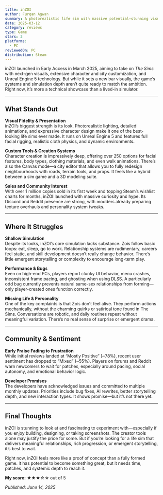 ```yaml
---
title: inZOI
author: Furqan Agwan
summary: A photorealistic life sim with massive potential—stunning visuals and customization, but shallow gameplay, glitches, and pacing issues mean you might want to wait.
date: 2025-03-12
category: reviews
type: Game
stars: 3
platforms:
  - PC
reviewedOn: PC
distribution: Steam
---
```


inZOI launched in Early Access in March 2025, aiming to take on *The Sims* with next-gen visuals, extensive character and city customization, and Unreal Engine 5 technology. But while it sets a new bar visually, the game’s systems and simulation depth aren’t quite ready to match the ambition. Right now, it’s more a technical showcase than a lived-in simulator.

---

## What Stands Out

**Visual Fidelity & Presentation**  
inZOI’s biggest strength is its look. Photorealistic lighting, detailed animations, and expressive character design make it one of the best-looking life sims ever made. It runs on Unreal Engine 5 and features full facial rigging, realistic cloth physics, and dynamic environments.

**Custom Tools & Creation Systems**  
Character creation is impressively deep, offering over 250 options for facial features, body types, clothing materials, and even walk animations. There’s also the Canvas mode—a city editor that allows you to fully redesign neighbourhoods with roads, terrain tools, and props. It feels like a hybrid between a sim game and a 3D modeling suite.

**Sales and Community Interest**  
With over 1 million copies sold in its first week and topping Steam’s wishlist charts for months, inZOI launched with massive curiosity and hype. Its Discord and Reddit presence are strong, with modders already preparing texture overhauls and personality system tweaks.

---

## Where It Struggles

**Shallow Simulation**  
Despite its looks, inZOI’s core simulation lacks substance. Zois follow basic loops: eat, sleep, go to work. Relationship systems are rudimentary, careers feel static, and skill development doesn’t really change behavior. There’s little emergent storytelling or complexity to encourage long-term play.

**Performance & Bugs**  
Even on high-end PCs, players report clunky UI behavior, menu crashes, inconsistent frame pacing, and ghosting when using DLSS. A particularly odd bug currently prevents natural same-sex relationships from forming—only player-created ones function correctly.

**Missing Life & Personality**  
One of the key complaints is that Zois don’t feel alive. They perform actions mechanically, without the charming quirks or satirical tone found in The Sims. Conversations are robotic, and daily routines repeat without meaningful variation. There’s no real sense of surprise or emergent drama.

---

## Community & Sentiment

**Early Praise Fading to Frustration**  
While initial reviews landed at “Mostly Positive” (~78%), recent user sentiment has dropped to “Mixed” (~55%). Players on forums and Reddit warn newcomers to wait for patches, especially around pacing, social autonomy, and emotional behavior logic.

**Developer Promises**  
The developers have acknowledged issues and committed to multiple monthly updates. Priorities include bug fixes, AI rewrites, better storytelling depth, and new interaction types. It shows promise—but it’s not there yet.

---

## Final Thoughts

inZOI is stunning to look at and fascinating to experiment with—especially if you enjoy building, designing, or taking screenshots. The creator tools alone may justify the price for some. But if you’re looking for a life sim that delivers meaningful relationships, rich progression, or emergent storytelling, it’s best to wait.

Right now, inZOI feels more like a proof of concept than a fully formed game. It has potential to become something great, but it needs time, patches, and systemic depth to reach it.

**My score:** ★★★☆☆ out of 5

_Published: June 14, 2025_
